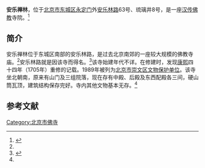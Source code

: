 {{文物保护单位
| 级别 = 市县级
| 省名 = 北京市
| 市/县名 = 北京市崇文区
| 图片 = 
| 名称 = 安乐禅林
| 编号 = 2-？
| 分类 = 古建筑
| 所在 = 安乐林路63号
| 时代 = 清
| 登录 = 1989年7月
}}

'''安乐禅林'''，位于[[北京市|北京市]][[东城区_(北京市)|东城区]][[永定门|永定门]]外[[安乐林路|安乐林路]]63号、琉璃井8号，是一座[[汉传佛教|汉传佛教]]寺院。<ref name=dhly>{{Cite web |url=http://www.bjdclib.com/subdb/laneculture/historybuilding/201404/t20140404_145849.html |title=安乐禅林，东华流韵，2014-04-04 |accessdate=2014-09-20 |archive-date=2014-09-24 |archive-url=https://web.archive.org/web/20140924044906/http://www.bjdclib.com/subdb/laneculture/historybuilding/201404/t20140404_145849.html |dead-url=no }}</ref>

==简介==
安乐禅林位于东城区南部的安乐林路，是过去北京南郊的一座较大规模的佛教寺庙。<ref name=dhly/>安乐林路就是因该寺而得名。<ref>{{Cite web |url=http://bjyouth.ynet.com/3.1/0412/29/756169.html |title=福禄寿喜　安康太平，北青网，2004-12-29 |access-date=2014-09-20 |archive-date=2014-09-24 |archive-url=https://web.archive.org/web/20140924041741/http://bjyouth.ynet.com/3.1/0412/29/756169.html |dead-url=yes }}</ref>该寺始建年代不详。在修建时，发现[[康熙|康熙]]四十四年（1705年）重修的记载。1989年被列为[[北京市崇文区文物保护单位|北京市崇文区文物保护单位]]。该寺坐北朝南，原来有山门及三组院落，现在存有中殿、后殿及东西配殿各三间，硬山筒瓦顶，建筑结构保存完好。寺内其他文物基本无存。<ref name=dhly/>

==参考文献==
{{reflist}}

{{宗教小作品}}
[[Category:北京市佛寺|Category:北京市佛寺]]